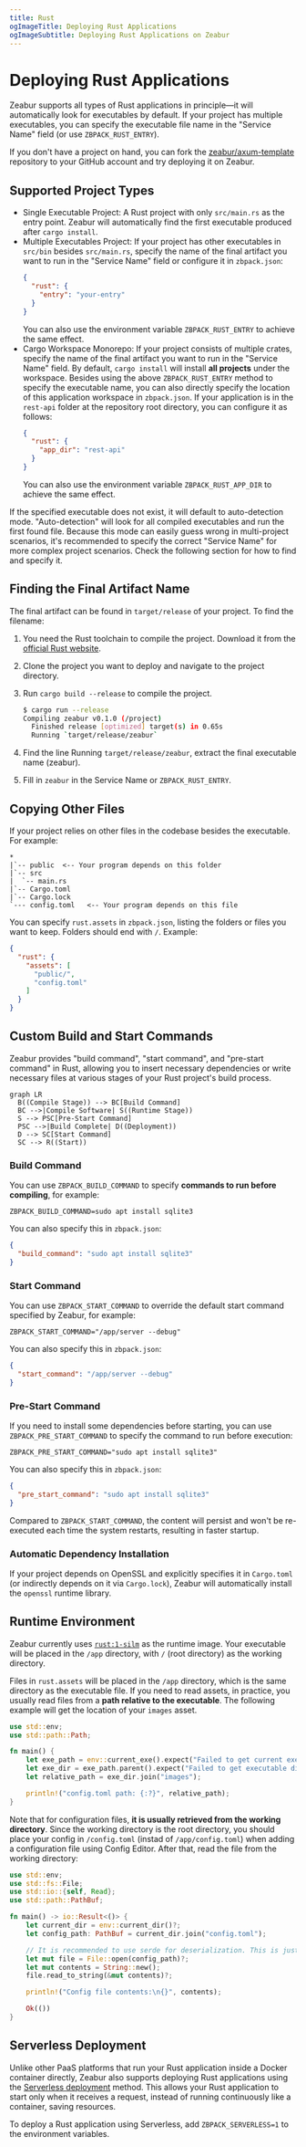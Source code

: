 ```yaml
---
title: Rust
ogImageTitle: Deploying Rust Applications
ogImageSubtitle: Deploying Rust Applications on Zeabur
---
```


# Deploying Rust Applications

Zeabur supports all types of Rust applications in principle—it will automatically look for executables by default. If your project has multiple executables, you can specify the executable file name in the "Service Name" field (or use `ZBPACK_RUST_ENTRY`).

If you don't have a project on hand, you can fork the [zeabur/axum-template](https://github.com/zeabur/axum-template) repository to your GitHub account and try deploying it on Zeabur.

## Supported Project Types

- Single Executable Project: A Rust project with only `src/main.rs` as the entry point. Zeabur will automatically find the first executable produced after `cargo install`.
- Multiple Executables Project: If your project has other executables in `src/bin` besides `src/main.rs`, specify the name of the final artifact you want to run in the "Service Name" field or configure it in `zbpack.json`:
  ```json
  {
    "rust": {
      "entry": "your-entry"
    }
  }
  ```
  You can also use the environment variable `ZBPACK_RUST_ENTRY` to achieve the same effect.
- Cargo Workspace Monorepo: If your project consists of multiple crates, specify the name of the final artifact you want to run in the "Service Name" field. By default, `cargo install` will install **all projects** under the workspace. Besides using the above `ZBPACK_RUST_ENTRY` method to specify the executable name, you can also directly specify the location of this application workspace in `zbpack.json`. If your application is in the `rest-api` folder at the repository root directory, you can configure it as follows:
  ```json
  {
    "rust": {
      "app_dir": "rest-api"
    }
  }
  ```
  You can also use the environment variable `ZBPACK_RUST_APP_DIR` to achieve the same effect.

If the specified executable does not exist, it will default to auto-detection mode. "Auto-detection" will look for all compiled executables and run the first found file. Because this mode can easily guess wrong in multi-project scenarios, it's recommended to specify the correct "Service Name" for more complex project scenarios. Check the following section for how to find and specify it.

## Finding the Final Artifact Name

The final artifact can be found in `target/release` of your project. To find the filename:

1. You need the Rust toolchain to compile the project. Download it from the [official Rust website](https://www.rust-lang.org).
2. Clone the project you want to deploy and navigate to the project directory.
3. Run `cargo build --release` to compile the project.

    ```bash
    $ cargo run --release
    Compiling zeabur v0.1.0 (/project)
      Finished release [optimized] target(s) in 0.65s
      Running `target/release/zeabur`
    ```

4. Find the line Running `target/release/zeabur`, extract the final executable name (zeabur).
5. Fill in `zeabur` in the Service Name or `ZBPACK_RUST_ENTRY`.

## Copying Other Files

If your project relies on other files in the codebase besides the executable. For example:

```plain
*
|`-- public  <-- Your program depends on this folder
|`-- src
|  `-- main.rs
|`-- Cargo.toml
|`-- Cargo.lock
`--- config.toml   <-- Your program depends on this file
```

You can specify `rust.assets` in `zbpack.json`, listing the folders or files you want to keep. Folders should end with `/`. Example:

```json
{
  "rust": {
    "assets": [
      "public/",
      "config.toml"
    ]
  }
}
```

## Custom Build and Start Commands

Zeabur provides "build command", "start command", and "pre-start command" in Rust, allowing you to insert necessary dependencies or write necessary files at various stages of your Rust project's build process.

```mermaid
graph LR
  B((Compile Stage)) --> BC[Build Command]
  BC -->|Compile Software| S((Runtime Stage))
  S --> PSC[Pre-Start Command]
  PSC -->|Build Complete| D((Deployment))
  D --> SC[Start Command]
  SC --> R((Start))
```

### Build Command

You can use `ZBPACK_BUILD_COMMAND` to specify **commands to run before compiling**, for example:

```
ZBPACK_BUILD_COMMAND=sudo apt install sqlite3
```

You can also specify this in `zbpack.json`:

```json
{
  "build_command": "sudo apt install sqlite3"
}
```

### Start Command

You can use `ZBPACK_START_COMMAND` to override the default start command specified by Zeabur, for example:

```
ZBPACK_START_COMMAND="/app/server --debug"
```

You can also specify this in `zbpack.json`:

```json
{
  "start_command": "/app/server --debug"
}
```

### Pre-Start Command

If you need to install some dependencies before starting, you can use `ZBPACK_PRE_START_COMMAND` to specify the command to run before execution:

```
ZBPACK_PRE_START_COMMAND="sudo apt install sqlite3"
```

You can also specify this in `zbpack.json`:

```json
{
  "pre_start_command": "sudo apt install sqlite3"
}
```

Compared to `ZBPACK_START_COMMAND`, the content will persist and won't be re-executed each time the system restarts, resulting in faster startup.

### Automatic Dependency Installation

If your project depends on OpenSSL and explicitly specifies it in `Cargo.toml` (or indirectly depends on it via `Cargo.lock`), Zeabur will automatically install the `openssl` runtime library.

## Runtime Environment

Zeabur currently uses [`rust:1-silm`](https://hub.docker.com/_/rust) as the runtime image. Your executable will be placed in the `/app` directory, with `/` (root directory) as the working directory.

Files in `rust.assets` will be placed in the `/app` directory, which is the same directory as the executable file. If you need to read assets, in practice, you usually read files from a **path relative to the executable**. The following example will get the location of your `images` asset.

```rust
use std::env;
use std::path::Path;

fn main() {
    let exe_path = env::current_exe().expect("Failed to get current executable path");
    let exe_dir = exe_path.parent().expect("Failed to get executable directory");
    let relative_path = exe_dir.join("images");

    println!("config.toml path: {:?}", relative_path);
}
```

Note that for configuration files, **it is usually retrieved from the working directory**. Since the working directory is the root directory, you should place your config in `/config.toml` (instad of `/app/config.toml`) when adding a configuration file using Config Editor. After that, read the file from the working directory:

```rust
use std::env;
use std::fs::File;
use std::io::{self, Read};
use std::path::PathBuf;

fn main() -> io::Result<()> {
    let current_dir = env::current_dir()?;
    let config_path: PathBuf = current_dir.join("config.toml");

    // It is recommended to use serde for deserialization. This is just a demo, so read_to_string is used here.
    let mut file = File::open(config_path)?;
    let mut contents = String::new();
    file.read_to_string(&mut contents)?;

    println!("Config file contents:\n{}", contents);

    Ok(())
}
```

## Serverless Deployment

Unlike other PaaS platforms that run your Rust application inside a Docker container directly, Zeabur also supports deploying Rust applications using the [Serverless deployment](/deploy/serverless) method. This allows your Rust application to start only when it receives a request, instead of running continuously like a container, saving resources.

To deploy a Rust application using Serverless, add `ZBPACK_SERVERLESS=1` to the environment variables.
